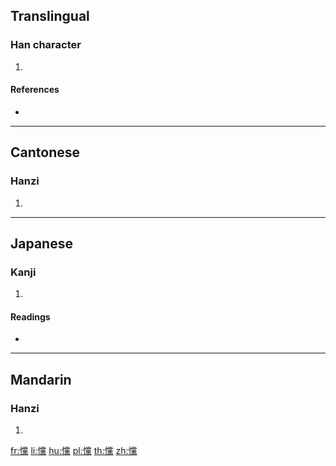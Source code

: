 ==Translingual==

===Han character===
{{Han char|rn=61|rad=心|as=20|sn=23|four=99031|canj=PFBF|ids=⿰忄黨}}

# {{defn|Han|sort=心20}}

====References====
* {{Han ref|kx=0409.200|dkj=11514|dj=0751.230|hdz=42372.190|uh=6203|ud=25091|bh=F7DA|bd=63450}}

----

==Cantonese==

===Hanzi===
{{yue-hanzi|jyut=[[cong2]], [[tong2]]|y=chong2, tong2}}

# {{defn|lang=yue|sort=心20}}

----

==Japanese==

===Kanji===
{{ja-kanji|grade=|rs=心20}}

# {{defn|lang=ja|sort=心20}}

====Readings====
* {{ja-readings|on=[[とう]] (tō), [[しょう]] (shō)|kun=[[おどろく]] (odoroku)}}

----

==Mandarin==

===Hanzi===
{{cmn-hanzi|pin=[[tǎng]] ([[tang3]])|wg=t'ang<sup>3</sup>}}

# {{defn|lang=cmn|sort=心20}}

[[fr:戃]]
[[li:戃]]
[[hu:戃]]
[[pl:戃]]
[[th:戃]]
[[zh:戃]]